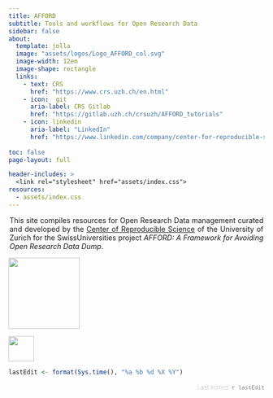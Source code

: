 ```yaml
---
title: AFFORD
subtitle: Tools and workflows for Open Research Data 
sidebar: false
about:
  template: jolla
  image: "assets/logos/Logo_AFFORD_col.svg"
  image-width: 12em
  image-shape: rectangle
  links:
    - text: CRS
      href: "https://www.crs.uzh.ch/en.html"
    - icon:  git
      aria-label: CRS Gitlab
      href: "https://gitlab.uzh.ch/crsuzh/AFFORD_tutorials"
    - icon: linkedin
      aria-label: "LinkedIn"
      href: "https://www.linkedin.com/company/center-for-reproducible-science/"  
        
toc: false
page-layout: full

header-includes: >
  <link rel="stylesheet" href="assets/index.css">
resources:
  - assets/index.css
---
```


::: {style="text-align: justify; max-width: 500px; margin: auto;"}
This site compiles resources for Open Research Data management curated and developed by the [Center of Reproducible Science](https://www.crs.uzh.ch/en.html) of the University of Zurich for the SwissUniversities project *AFFORD: A Framework for Avoiding Open Research Data Dump*.
:::

::: {layout="[[1, -2, 0.6], [1]]"}
![](assets/logos/uzh_logo_e_pos.png){width="140px" style="opacity: 0.9"}

![](assets/logos/Logo_CRS_trans.png){width="50px" style="opacity: 0.9 "}
:::

```r
lastEdit <- format(Sys.time(), "%a %b %d %X %Y")
```

::: {style="text-align: right; text-justify: distribute;color: gray; font-weight: 1; font-size: 0.9em"}
Last edited: `r lastEdit`
:::
